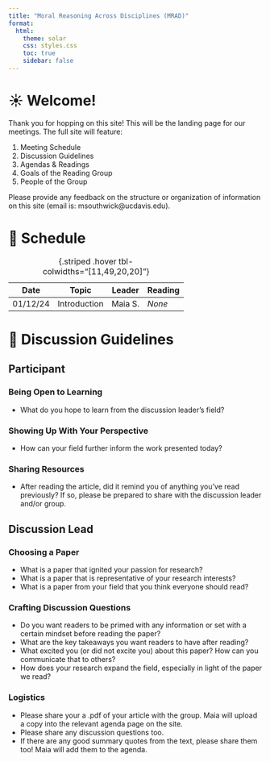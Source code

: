 ```yaml
---
title: "Moral Reasoning Across Disciplines (MRAD)"
format:
  html:
    theme: solar
    css: styles.css
    toc: true
    sidebar: false
---
```


# ☀️ Welcome!

Thank you for hopping on this site! This will be the landing page for our meetings. The full site will feature:

1. Meeting Schedule
2. Discussion Guidelines
3. Agendas & Readings
4. Goals of the Reading Group
5. People of the Group

Please provide any feedback on the structure or organization of information on this site (email is: msouthwick@ucdavis.edu).

# 📅 Schedule

| Date     | Topic        | Leader  | Reading  |
|----------|--------------|---------|----------|
| 01/12/24 | Introduction | Maia S. | *None*   |
: {.striped .hover tbl-colwidths="[11,49,20,20]"}

# 📑 Discussion Guidelines

::: panel-tabset
## Participant

### Being Open to Learning

-   What do you hope to learn from the discussion leader's field?

### Showing Up With Your Perspective

-   How can your field further inform the work presented today?

### Sharing Resources

-   After reading the article, did it remind you of anything you've read previously? If so, please be prepared to share with the discussion leader and/or group.

## Discussion Lead

### Choosing a Paper

-   What is a paper that ignited your passion for research?
-   What is a paper that is representative of your research interests?
-   What is a paper from your field that you think everyone should read?

### Crafting Discussion Questions

-   Do you want readers to be primed with any information or set with a certain mindset before reading the paper?
-   What are the key takeaways you want readers to have after reading?
-   What excited you (or did not excite you) about this paper? How can you communicate that to others?
-   How does your research expand the field, especially in light of the paper we read?

### Logistics
-   Please share your a .pdf of your article with the group. Maia will upload a copy into the relevant agenda page on the site.
-   Please share any discussion questions too.
-   If there are any good summary quotes from the text, please share them too! Maia will add them to the agenda.
:::
